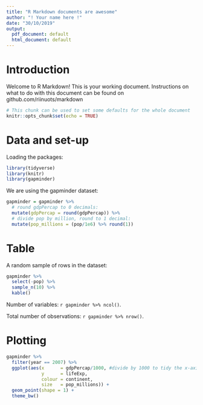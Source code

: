 ```yaml
---
title: "R Markdown documents are awesome"
author: "! Your name here !"
date: "30/10/2019"
output:
  pdf_document: default
  html_document: default
---
```


# Introduction

Welcome to R Markdown! This is your working document. Instructions on what to do with this document can be found on github.com/riinuots/markdown


```r
# This chunk can be used to set some defaults for the whole document
knitr::opts_chunk$set(echo = TRUE)
```



# Data and set-up

Loading the packages:

```r

library(tidyverse)
library(knitr)
library(gapminder)

```

We are using the gapminder dataset:

```r

gapminder = gapminder %>% 
  # round gdpPercap to 0 decimals:
  mutate(gdpPercap = round(gdpPercap)) %>% 
  # divide pop by million, round to 1 decimal:
  mutate(pop_millions = (pop/1e6) %>% round(1))


```

# Table

A random sample of rows in the dataset:
```r

gapminder %>% 
  select(-pop) %>% 
  sample_n(10) %>% 
  kable()

```


Number of variables: `r gapminder %>% ncol()`.

Total number of observations: `r gapminder %>% nrow()`.


# Plotting

```r
gapminder %>% 
  filter(year == 2007) %>% 
  ggplot(aes(x      = gdpPercap/1000, #divide by 1000 to tidy the x-axis
             y      = lifeExp,
             colour = continent,
             size   = pop_millions)) +
  geom_point(shape = 1) +
  theme_bw()
```




